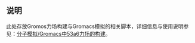 == 说明 ==
此处存放Gromos力场构建与Gromacs模拟的相关脚本，详细信息与使用说明参见：[http://wiki.klniu.com/wiki/%E5%88%86%E5%AD%90%E6%A8%A1%E6%8B%9F/Gromacs%E4%B8%AD53a6%E5%8A%9B%E5%9C%BA%E7%9A%84%E6%9E%84%E5%BB%BA 分子模拟/Gromacs中53a6力场的构建]。
